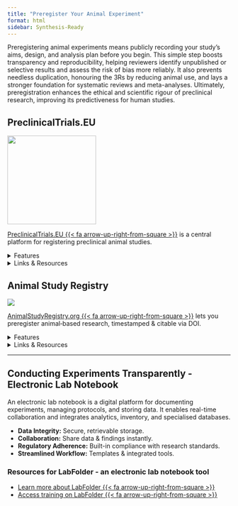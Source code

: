 ```yaml
---
title: "Preregister Your Animal Experiment"
format: html
sidebar: Synthesis-Ready
---
```


Preregistering animal experiments means publicly recording your study’s aims, design, and analysis plan before you begin. This simple step boosts transparency and reproducibility, helping reviewers identify unpublished or selective results and assess the risk of bias more reliably. It also prevents needless duplication, honouring the 3Rs by reducing animal use, and lays a stronger foundation for systematic reviews and meta-analyses. Ultimately, preregistration enhances the ethical and scientific rigour of preclinical research, improving its predictiveness for human studies.

## PreclinicalTrials.EU
::::: grid
::: g-col-2
![](/images/preclinicaltrialseu_logo.png){width=200px fig-align="center"}
:::

::: g-col-10
[PreclinicalTrials.EU {{< fa arrow-up-right-from-square >}}](https://preclinicaltrials.eu/){target="_blank"} is a central platform for registering preclinical animal studies.

<details>
<summary>Features</summary>

-   **Enhanced transparency:** Prospective registration to reveal unpublished studies.\

-   **Avoid duplication:** View existing studies to prevent redundant work.\

-   **Reduce reporting bias:** Mitigates publication bias and p-hacking.\

-   **Facilitate data sharing:** Full study designs and data archives.\

-   **Collaborative research:** Connect across biomedical fields.

</details>

<details>

<summary>Links & Resources</summary>

-   Got questions? See their [FAQs section {{< fa arrow-up-right-from-square >}}](https://preclinicaltrials.eu/help){target="_blank"}.\

-   In-depth protocol guide: [User Guide (PDF) {{< fa arrow-up-right-from-square >}}](https://drive.google.com/file/d/1I-lcjDIxvVlAW3EyO7CatPdcL6OyBrhB/view){target="_blank"}.

</details>

:::
::::

## Animal Study Registry

![](/images/animalstudyregistry.png){target="_blank"}

[AnimalStudyRegistry.org {{< fa arrow-up-right-from-square >}}](https://www.animalstudyregistry.org/){target="_blank"} lets you preregister animal‐based research, timestamped & citable via DOI.

<details>
<summary>Features</summary>

-   **Enhanced transparency:** Full protocol disclosure.\

-   **Animal welfare:** Encourages refinement methods to reduce harm.\

-   **Intellectual property:** DOI & timestamp for your protocol.\

-   **Credibility:** Builds trust in open science practices.\

-   **Time-saving:** Templates cover ARRIVE guidelines essentials.
</details>

<details>
<summary>Links & Resources</summary>

-   Learn more on the [platform homepage {{< fa arrow-up-right-from-square >}}](https://www.animalstudyregistry.org/asr_web/index.action){target="_blank"} and [register here {{< fa arrow-up-right-from-square >}}](https://www.animalstudyregistry.org/asr_web/asr.web.register.input.action){target="_blank"}.\

-   Browse existing [registries {{< fa arrow-up-right-from-square >}}](https://search.animalstudyregistry.org/asr_viewer/index.action){target="_blank"}.
</details>
------------------------------------------------------------------------

## Conducting Experiments Transparently - Electronic Lab Notebook

An electronic lab notebook is a digital platform for documenting experiments, managing protocols, and storing data. It enables real-time collaboration and integrates analytics, inventory, and specialised databases.

-   **Data Integrity:** Secure, retrievable storage.\
-   **Collaboration:** Share data & findings instantly.\
-   **Regulatory Adherence:** Built-in compliance with research standards.\
-   **Streamlined Workflow:** Templates & integrated tools.

### Resources for LabFolder - an electronic lab notebook tool

-   [Learn more about LabFolder {{< fa arrow-up-right-from-square >}}](https://labfolder.com/){target="_blank"}\
-   [Access training on LabFolder {{< fa arrow-up-right-from-square >}}](https://www.bihealth.org/en/notices/using-of-electronic-lab-books){target="_blank"}

